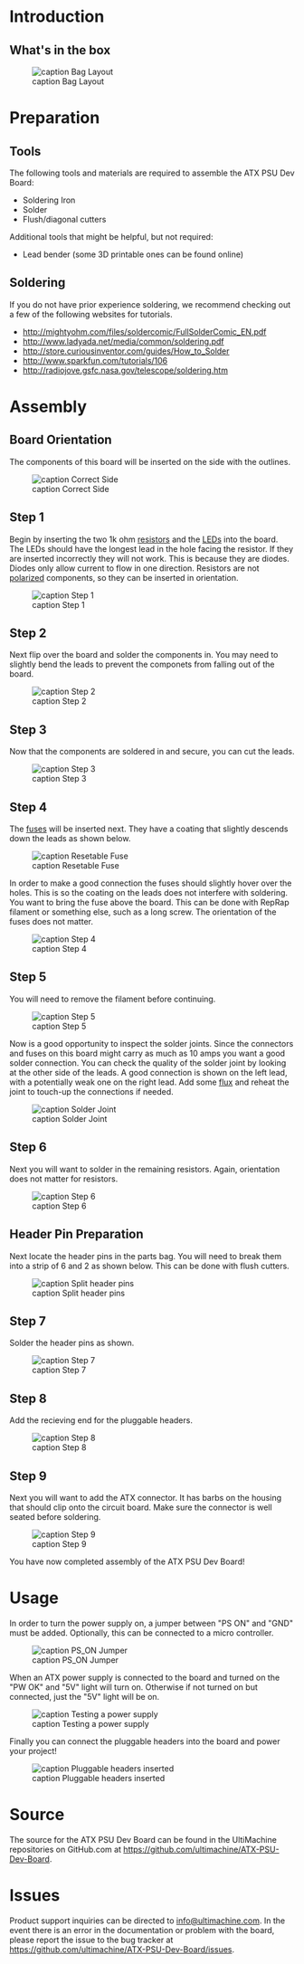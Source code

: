 = Introduction =

== What's in the box ==

[[File:ATXDEVBOARDkit.png|frame|none|alt=|caption Bag Layout]]

= Preparation =

== Tools ==

The following tools and materials are required to assemble the ATX PSU Dev Board:

* Soldering Iron
* Solder
* Flush/diagonal cutters

Additional tools that might be helpful, but not required:

* Lead bender (some 3D printable ones can be found online)

== Soldering ==

If you do not have prior experience soldering, we recommend checking out a few of the following websites for tutorials.

* http://mightyohm.com/files/soldercomic/FullSolderComic_EN.pdf
* http://www.ladyada.net/media/common/soldering.pdf
* http://store.curiousinventor.com/guides/How_to_Solder
* http://www.sparkfun.com/tutorials/106
* http://radiojove.gsfc.nasa.gov/telescope/soldering.htm

= Assembly =

== Board Orientation ==

The components of this board will be inserted on the side with the outlines.

[[File:ATXDEVBOARDcorrect-side.png|frame|none|alt=|caption Correct Side]]

== Step 1 ==

Begin by inserting the two 1k ohm [http://en.wikipedia.org/wiki/Resistors resistors] and the [http://en.wikipedia.org/wiki/LED LEDs] into the board. The LEDs should have the longest lead in the hole facing the resistor. If they are inserted incorrectly they will not work. This is because they are diodes. Diodes only allow current to flow in one direction. Resistors are not [http://en.wikipedia.org/wiki/Electrical_polarity polarized] components, so they can be inserted in orientation.

[[File:ATXDEVBOARDstep-01.png|frame|none|alt=|caption Step 1]]

== Step 2 ==

Next flip over the board and solder the components in. You may need to slightly bend the leads to prevent the componets from falling out of the board.

[[File:ATXDEVBOARDstep-02.png|frame|none|alt=|caption Step 2]]

== Step 3 ==

Now that the components are soldered in and secure, you can cut the leads.

[[File:ATXDEVBOARDstep-03.png|frame|none|alt=|caption Step 3]]

== Step 4 ==

The [http://en.wikipedia.org/wiki/Fuse_%28electrical%29 fuses] will be inserted next. They have a coating that slightly descends down the leads as shown below.

[[File:ATXDEVBOARDfuse.png|frame|none|alt=|caption Resetable Fuse]]

In order to make a good connection the fuses should slightly hover over the holes. This is so the coating on the leads does not interfere with soldering. You want to bring the fuse above the board. This can be done with RepRap filament or something else, such as a long screw. The orientation of the fuses does not matter.

[[File:ATXDEVBOARDstep-04.png|frame|none|alt=|caption Step 4]]

== Step 5 ==

You will need to remove the filament before continuing.

[[File:ATXDEVBOARDstep-05.png|frame|none|alt=|caption Step 5]]

Now is a good opportunity to inspect the solder joints. Since the connectors and fuses on this board might carry as much as 10 amps you want a good solder connection. You can check the quality of the solder joint by looking at the other side of the leads. A good connection is shown on the left lead, with a potentially weak one on the right lead. Add some [http://en.wikipedia.org/wiki/Flux_%28metallurgy%29 flux] and reheat the joint to touch-up the connections if needed.

[[File:ATXDEVBOARDsolder-joint.png|frame|none|alt=|caption Solder Joint]]

== Step 6 ==

Next you will want to solder in the remaining resistors. Again, orientation does not matter for resistors.

[[File:ATXDEVBOARDstep-06.png|frame|none|alt=|caption Step 6]]

== Header Pin Preparation ==

Next locate the header pins in the parts bag. You will need to break them into a strip of 6 and 2 as shown below. This can be done with flush cutters.

[[File:ATXDEVBOARDheader-break.png|frame|none|alt=|caption Split header pins]]

== Step 7 ==

Solder the header pins as shown.

[[File:ATXDEVBOARDstep-07.png|frame|none|alt=|caption Step 7]]

== Step 8 ==

Add the recieving end for the pluggable headers.

[[File:ATXDEVBOARDstep-08.png|frame|none|alt=|caption Step 8]]

== Step 9 ==

Next you will want to add the ATX connector. It has barbs on the housing that should clip onto the circuit board. Make sure the connector is well seated before soldering.

[[File:ATXDEVBOARDstep-09.png|frame|none|alt=|caption Step 9]]

You have now completed assembly of the ATX PSU Dev Board!

= Usage =

In order to turn the power supply on, a jumper between &quot;PS ON&quot; and &quot;GND&quot; must be added. Optionally, this can be connected to a micro controller.

[[File:ATXDEVBOARDstep-10.png|frame|none|alt=|caption PS_ON Jumper]]

When an ATX power supply is connected to the board and turned on the &quot;PW OK&quot; and &quot;5V&quot; light will turn on. Otherwise if not turned on but connected, just the &quot;5V&quot; light will be on.

[[File:ATXDEVBOARDstep-11.png|frame|none|alt=|caption Testing a power supply]]

Finally you can connect the pluggable headers into the board and power your project!

[[File:ATXDEVBOARDstep-12.png|frame|none|alt=|caption Pluggable headers inserted]]

= Source =

The source for the ATX PSU Dev Board can be found in the UltiMachine repositories on GitHub.com at https://github.com/ultimachine/ATX-PSU-Dev-Board.

= Issues =

Product support inquiries can be directed to [mailto:info@ultimachine.com info@ultimachine.com]. In the event there is an error in the documentation or problem with the board, please report the issue to the bug tracker at https://github.com/ultimachine/ATX-PSU-Dev-Board/issues.

